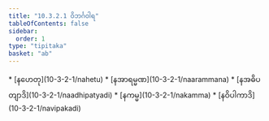 ```yaml
---
title: "10.3.2.1 ဝိဘင်္ဂဝါရ"
tableOfContents: false
sidebar:
  order: 1
type: "tipitaka"
basket: "ab"
---
```



<DynamicBreadcrumb />



<TableOfContents>
* [နဟေတု](10-3-2-1/nahetu)
* [နအာရမ္မဏ](10-3-2-1/naarammana)
* [နအဓိပတျာဒိ](10-3-2-1/naadhipatyadi)
* [နကမ္မ](10-3-2-1/nakamma)
* [နဝိပါကာဒိ](10-3-2-1/navipakadi)
</TableOfContents>